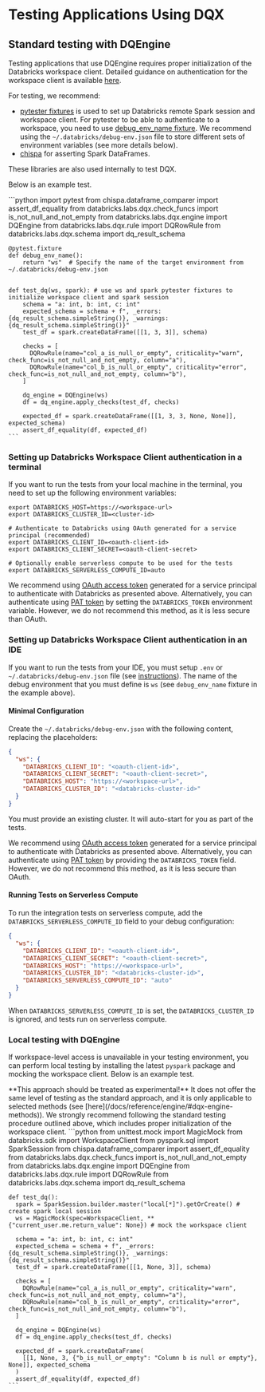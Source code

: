 
# Testing Applications Using DQX

## Standard testing with DQEngine

Testing applications that use DQEngine requires proper initialization of the Databricks workspace client. Detailed guidance on authentication for the workspace client is available [here](https://databricks-sdk-py.readthedocs.io/en/latest/authentication.html#default-authentication-flow).

For testing, we recommend:
* [pytester fixtures](https://github.com/databrickslabs/pytester) is used to set up Databricks remote Spark session and workspace client. For pytester to be able to authenticate to a workspace, you need to use [debug_env_name fixture](https://github.com/databrickslabs/pytester?tab=readme-ov-file#debug_env_name-fixture). We recommend using the `~/.databricks/debug-env.json` file to store different sets of environment variables (see more details below).
* [chispa](https://github.com/MrPowers/chispa) for asserting Spark DataFrames.

These libraries are also used internally to test DQX.

Below is an example test.

<Tabs>
  <TabItem value="Python" label="Python" default>
    ```python
    import pytest
    from chispa.dataframe_comparer import assert_df_equality
    from databricks.labs.dqx.check_funcs import is_not_null_and_not_empty
    from databricks.labs.dqx.engine import DQEngine
    from databricks.labs.dqx.rule import DQRowRule
    from databricks.labs.dqx.schema import dq_result_schema


    @pytest.fixture
    def debug_env_name():
        return "ws"  # Specify the name of the target environment from ~/.databricks/debug-env.json


    def test_dq(ws, spark): # use ws and spark pytester fixtures to initialize workspace client and spark session
        schema = "a: int, b: int, c: int"
        expected_schema = schema + f", _errors: {dq_result_schema.simpleString()}, _warnings: {dq_result_schema.simpleString()}"
        test_df = spark.createDataFrame([[1, 3, 3]], schema)

        checks = [
          DQRowRule(name="col_a_is_null_or_empty", criticality="warn", check_func=is_not_null_and_not_empty, column="a"),
          DQRowRule(name="col_b_is_null_or_empty", criticality="error", check_func=is_not_null_and_not_empty, column="b"),
        ]

        dq_engine = DQEngine(ws)
        df = dq_engine.apply_checks(test_df, checks)

        expected_df = spark.createDataFrame([[1, 3, 3, None, None]], expected_schema)
        assert_df_equality(df, expected_df)
    ```
  </TabItem>
</Tabs>

### Setting up Databricks Workspace Client authentication in a terminal

If you want to run the tests from your local machine in the terminal, you need to set up the following environment variables:
```shell
export DATABRICKS_HOST=https://<workspace-url>
export DATABRICKS_CLUSTER_ID=<cluster-id>

# Authenticate to Databricks using OAuth generated for a service principal (recommended)
export DATABRICKS_CLIENT_ID=<oauth-client-id>
export DATABRICKS_CLIENT_SECRET=<oauth-client-secret>

# Optionally enable serverless compute to be used for the tests
export DATABRICKS_SERVERLESS_COMPUTE_ID=auto
```

We recommend using [OAuth access token](https://docs.databricks.com/en/dev-tools/auth/oauth-m2m.html) generated for a service principal to authenticate with Databricks as presented above.
Alternatively, you can authenticate using [PAT token](https://docs.databricks.com/en/dev-tools/auth/pat.html) by setting the `DATABRICKS_TOKEN` environment variable. However, we do not recommend this method, as it is less secure than OAuth.

### Setting up Databricks Workspace Client authentication in an IDE

If you want to run the tests from your IDE, you must setup `.env` or `~/.databricks/debug-env.json` file
(see [instructions](https://github.com/databrickslabs/pytester?tab=readme-ov-file#debug_env_name-fixture)).
The name of the debug environment that you must define is `ws` (see `debug_env_name` fixture in the example above).

#### Minimal Configuration

Create the `~/.databricks/debug-env.json` with the following content, replacing the placeholders:
```json
{
  "ws": {
    "DATABRICKS_CLIENT_ID": "<oauth-client-id>",
    "DATABRICKS_CLIENT_SECRET": "<oauth-client-secret>",
    "DATABRICKS_HOST": "https://<workspace-url>",
    "DATABRICKS_CLUSTER_ID": "<databricks-cluster-id>"
  }
}
```

You must provide an existing cluster. It will auto-start for you as part of the tests.

We recommend using [OAuth access token](https://docs.databricks.com/en/dev-tools/auth/oauth-m2m.html) generated for a service principal to authenticate with Databricks as presented above.
Alternatively, you can authenticate using [PAT token](https://docs.databricks.com/en/dev-tools/auth/pat.html) by providing the `DATABRICKS_TOKEN` field. However, we do not recommend this method, as it is less secure than OAuth.

#### Running Tests on Serverless Compute

To run the integration tests on serverless compute, add the `DATABRICKS_SERVERLESS_COMPUTE_ID` field to your debug configuration:
```json
{
  "ws": {
    "DATABRICKS_CLIENT_ID": "<oauth-client-id>",
    "DATABRICKS_CLIENT_SECRET": "<oauth-client-secret>",
    "DATABRICKS_HOST": "https://<workspace-url>",
    "DATABRICKS_CLUSTER_ID": "<databricks-cluster-id>",
    "DATABRICKS_SERVERLESS_COMPUTE_ID": "auto"
  }
}
```
When `DATABRICKS_SERVERLESS_COMPUTE_ID` is set, the `DATABRICKS_CLUSTER_ID` is ignored, and tests run on serverless compute.

### Local testing with DQEngine

If workspace-level access is unavailable in your testing environment, you can perform local testing by installing the latest `pyspark` package and mocking the workspace client.
Below is an example test.

<Admonition type="tip" title="Usage tips">
**This approach should be treated as experimental!** It does not offer the same level of testing as the standard approach, and it is only applicable to selected methods (see [here](/docs/reference/engine/#dqx-engine-methods)).
We strongly recommend following the standard testing procedure outlined above, which includes proper initialization of the workspace client.
</Admonition>

<Tabs>
  <TabItem value="Python" label="Python" default>
    ```python
    from unittest.mock import MagicMock
    from databricks.sdk import WorkspaceClient
    from pyspark.sql import SparkSession
    from chispa.dataframe_comparer import assert_df_equality
    from databricks.labs.dqx.check_funcs import is_not_null_and_not_empty
    from databricks.labs.dqx.engine import DQEngine
    from databricks.labs.dqx.rule import DQRowRule
    from databricks.labs.dqx.schema import dq_result_schema


    def test_dq():
      spark = SparkSession.builder.master("local[*]").getOrCreate() # create spark local session
      ws = MagicMock(spec=WorkspaceClient, **{"current_user.me.return_value": None}) # mock the workspace client

      schema = "a: int, b: int, c: int"
      expected_schema = schema + f", _errors: {dq_result_schema.simpleString()}, _warnings: {dq_result_schema.simpleString()}"
      test_df = spark.createDataFrame([[1, None, 3]], schema)

      checks = [
        DQRowRule(name="col_a_is_null_or_empty", criticality="warn", check_func=is_not_null_and_not_empty, column="a"),
        DQRowRule(name="col_b_is_null_or_empty", criticality="error", check_func=is_not_null_and_not_empty, column="b"),
      ]

      dq_engine = DQEngine(ws)
      df = dq_engine.apply_checks(test_df, checks)

      expected_df = spark.createDataFrame(
        [[1, None, 3, {"b_is_null_or_empty": "Column b is null or empty"}, None]], expected_schema
      )
      assert_df_equality(df, expected_df)
    ```
  </TabItem>
</Tabs>


